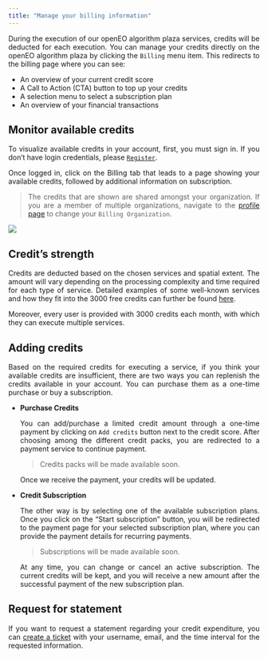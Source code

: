 ```yaml
---
title: "Manage your billing information"
---
```


<div style="text-align: justify">

<!-- <div style="width: 100%; text-align: center">
<img src="Developers/EOplaza/fig/billing.png" alt="Sign In"
width="800" height="400" />
</div> -->

During the execution of our openEO algorithm plaza services, credits will be deducted for each execution. 
You can manage your credits directly on the openEO algorithm plaza by clicking the ```Billing``` menu item. This redirects to the billing page where you can see:

* An overview of your current credit score
* A Call to Action (CTA) button to top up your credits 
* A selection menu to select a subscription plan 
* An overview of your financial transactions

## Monitor available credits

To visualize available credits in your account, first, you must sign in. If you don't have login credentials, please [```Register```](CreateAccount.qmd).
    
Once logged in, click on the Billing tab that leads to a page showing your available credits, followed by additional information on subscription.

> The credits that are shown are shared amongst your organization. If you are a member of multiple organizations, navigate to the [profile page](ManageProfile.qmd) to change your `Billing Organization`.

![](../_images/billing.png)

## Credit's strength

Credits are deducted based on the chosen services and spatial extent.
The amount will vary depending on the processing complexity and time required for each type of service.
Detailed examples of some well-known services and how they fit into the 3000 free credits can further be found [here](Strength.qmd).

Moreover, every user is provided with 3000 credits each month, with which they can execute multiple services.

 
## Adding credits

Based on the required credits for executing a service, if you think your available credits are insufficient, there are two ways you can replenish the credits available in your account. 
You can purchase them as a one-time purchase or buy a subscription. 


* **Purchase Credits**

  You can add/purchase a limited credit amount through a one-time payment by clicking on ```Add credits``` button next to the credit score. After choosing among the different credit packs, you are redirected to a payment service to continue payment.

   > Credits packs will be made available soon.

    Once we receive the payment, your credits will be updated. 

* **Credit Subscription**

    The other way is by selecting one of the available subscription plans. Once you click on the "Start subscription" button, you will be redirected to the payment page for your selected subscription plan, where you can provide the payment details for recurring payments. 


   > Subscriptions will be made available soon.

    At any time, you can change or cancel an active subscription. The current credits will be kept, and you will receive a new amount after the successful payment of the new subscription plan.

## Request for statement

If you want to request a statement regarding your credit expenditure, you can [create a ticket](https://helpcenter.dataspace.copernicus.eu/hc/en-gb){target="_blank"} with your username, email, and the time interval for the requested information.
